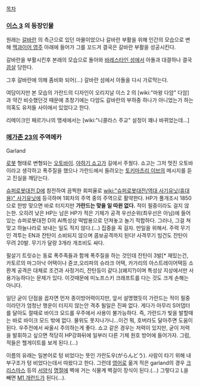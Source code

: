[[목차]]

=== [[이스 3]] 의 등장인물 ===
원래는 [[갈바란]] 의 측근으로 있던 마물이었으나 갈바란 부활을 위해 인간의 모습으로 변해 [[맥과이어 영주]] 아래에 들어가 그를 꼬드겨 결국은 갈바란 부활을 성공시킨다.

갈바란을 부활시킨후 본래의 모습으로 돌아와 [[바레스타인 성]]에서 아돌과 대결하나 결국 [[끔살]] 당한다.

그후 갈바란에 의해 좀비화 되어(...) 갈바란 섬에서 아돌을 다시 가로막는다.

여담이지만 본 모습의 가란드의 디자인이 오리지날 이스 2 의 [wiki:"마왕 다암" 다암]과 약간 비슷했던것 때문에 초창기에는 다암도 갈바란의 부하중 하나가 아니었는가 하는 의혹도 유저들 사이에서 있었다고 한다.

리메이크인 페르가나의 맹세에서는 [wiki:"니콜라스 주교" 설정이 꽤나 바뀌었는데...]


=== [[메가존 23]]의 주역메카 ===
Garland

[[로봇]] 형태로 변형되는 [[오토바이]]. [[야하기 쇼고]]가 길에서 주웠다. 쇼고는 그저 멋진 오토바이라고 생각하고 폭주질을 했으나 가란드에서 들려오는 [[토키마츠리 이브]]의 메시지를 듣고 진실을 깨닫는다. 

[[슈퍼로봇대전 D]]에 참전하여 끔찍한 회피율로 [[wiki:"슈퍼로봇대전/역대 사기유닛(휴대용)" 사기유닛]]에 등극하며 1회차의 주역 중의 주역으로 활약한다. HP가 풀개조시 1850으로 한방 맞으면 바로 터지지만 '''가란드는 맞을 일 따윈 없다.''' 적이 필중이라도 걸지 않는한. 오히려 낮은 HP는 남은 HP가 적은 기체가 공격 우선순위(최우선은 아님)에 들어있는 슈퍼로봇대전 D의 AI특성상 떡밥용으로 던져놓고 놀기 적합하다. 그러나, 그걸 쳐맞고 하늘나라로 보내는 일도 적지 않다.(...) 집중을 꼭 걸자. 만일을 위해서. 주력 무기인 격투는 EN과 잔탄이 소비되지 않으며 콤보공격까지 된다! 사격무기 빔건도 잔탄이 무려 20발. 무기가 달랑 3개라 개조비도 싸다. 

필살기 트릿슈는 동료 폭주족들과 함께 폭주질을 하는 것인데 잔탄이 3발[* 재밌는건, 카토르의 마그아낙 어택이나 쥰코,오리파의 슈라크 어택, 카가리의 아스트레이어택등 소환계 공격은 대체로 조건과 사정거리, 잔탄등이 같다.](왜지?)이며 특성상 지상에서만 사용가능하다는 문제가 있다. 이것때문에 미노프스키 크래프트를 다는 것도 크게 손해는 아니다.

일단 굳이 단점을 꼽자면 먼저 종이방어력이지만, 앞서 설명했듯이 가란드는 적이 필중이라던가 엄청난 행운이 터지지 않는안 격추 될일은 진짜 없다. 게다가 아무리 S어댑터를 달아도 절때로 바이크 모드를 우주에서 사용이 불가능하다. 즉, 가란드가 빛을 발할때는 바로 바이크 모드 밖에 없다. 물위도 못지나가니...이건 뭐, 호버라도 달아주면 도움이 된다. 우주전에서 싸울시 주의하는게 좋다. 쇼고 같은 경우는 저력이 있지만, 굳이 저력을 발휘하고 싶으면 적당히 HP강화뒤에 일부러 다른 기체 원호 방어에 들어가자. 그럼, 적들은 헬게이트를 보게 된다.(...)

이름의 유래는 일본어로 텅 비었다는 뜻인 가란도우(がらんどう). 사람이 타기 위해 내부구조가 텅 비었다는데서 따왔다고 한다. 그런데 [[영어]]로 옮겨 적은 garland의 경우 [[크리스마스]] 등의 [[서양]]식 [[명절]]에 벽에 거는 식물계 벽걸이 장식이 된다.(...) 그렇다고 L을 빼면 [[M1 개런드]]가 된다(...).
